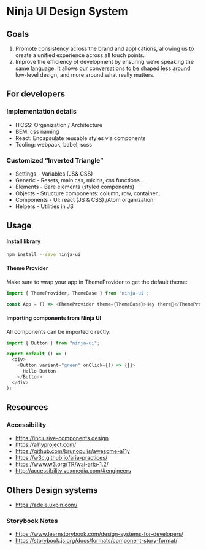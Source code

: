 <Meta title="Welcome | Introduction" />

# Ninja UI Design System

## Goals

1. Promote consistency across the brand and applications, allowing us to create a unified experience across all touch points.
2. Improve the efficiency of development by ensuring we’re speaking the same language. It allows our conversations to be shaped less around low-level design, and more around what really matters.

## For developers

### Implementation details

- ITCSS: Organization / Architecture
- BEM: css naming
- React: Encapsulate reusable styles via components
- Tooling: webpack, babel, scss

### Customized “Inverted Triangle”

- Settings - Variables (JS& CSS)
- Generic - Resets, main css, mixins, css functions...
- Elements - Bare elements (styled components)
- Objects - Structure components: column, row, container...
- Components - UI: react (JS & CSS) /Atom organization
- Helpers - Utilities in JS

## Usage
#### Install library
```bash
npm install --save ninja-ui
```

#### Theme Provider
Make sure to wrap your app in ThemeProvider to get the default theme:
```javascript
import { ThemeProvider, ThemeBase } from 'ninja-ui';

const App = () => <ThemeProvider theme={ThemeBase}>Hey there👋</ThemeProvider>;
```

#### Importing components from Ninja UI
All components can be imported directly:

```javascript
import { Button } from "ninja-ui";

export default () => (
  <div>
    <Button variant="green" onClick={() => {}}>
      Hello Button
    </Button>
  </div>
);
```

## Resources

### Accessibility

- https://inclusive-components.design
- https://a11yproject.com/
- https://github.com/brunopulis/awesome-a11y
- https://w3c.github.io/aria-practices/
- https://www.w3.org/TR/wai-aria-1.2/
- http://accessibility.voxmedia.com/#engineers

## Others Design systems
- https://adele.uxpin.com/

### Storybook Notes
- https://www.learnstorybook.com/design-systems-for-developers/
- https://storybook.js.org/docs/formats/component-story-format/
